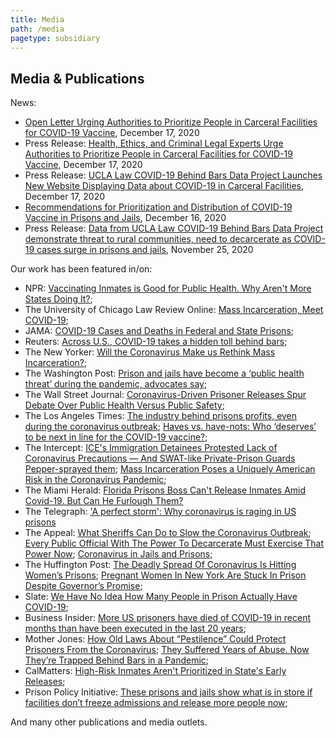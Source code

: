 ```yaml
---
title: Media
path: /media
pagetype: subsidiary
---
```

## Media & Publications

News:

* [Open Letter Urging Authorities to Prioritize People in Carceral Facilities for COVID-19 Vaccine](https://docs.google.com/document/d/1Rlz5lCDHLCJ4Pnhl0mdNl3VeRSuBu8QWblRtjXu6zN0/edit#), December 17, 2020
* Press Release: [Health, Ethics, and Criminal Legal Experts Urge Authorities to Prioritize People in Carceral Facilities for COVID-19 Vaccine](https://drive.google.com/file/d/1l4ATzKrh1R-wDSrbOeT1_ND3mi2g5rsl/view?usp=sharing), December 17, 2020
* Press Release: [UCLA Law COVID-19 Behind Bars Data Project Launches New Website Displaying Data about COVID-19 in Carceral Facilities](https://drive.google.com/file/d/1igMbLpaWUO_9_lVcjShsQEHnzwlwri1J/view?usp=sharing), December 17, 2020
* [Recommendations for Prioritization and Distribution of COVID-19 Vaccine in Prisons and Jails](https://justicelab.columbia.edu/sites/default/files/content/COVID_Vaccine_White_Paper.pdf), December 16, 2020
* Press Release: [Data from UCLA Law COVID-19 Behind Bars Data Project demonstrate threat to rural communities, need to decarcerate as COVID-19 cases surge in prisons and jails](https://drive.google.com/file/d/1RKguYrqbs9PpYtKGRbREcaQSmNZQUzgH/view?usp=sharing), November 25, 2020

Our work has been featured in/on:

* NPR: [Vaccinating Inmates is Good for Public Health. Why Aren't More States Doing It?](https://www.npr.org/transcripts/946326067);
* The University of Chicago Law Review Online: [Mass Incarceration, Meet COVID-19](https://lawreviewblog.uchicago.edu/2020/11/16/covid-dolovich/);
* JAMA: [COVID-19 Cases and Deaths in Federal and State Prisons](https://jamanetwork.com/journals/jama/fullarticle/2768249);
* Reuters: [Across U.S., COVID-19 takes a hidden toll behind bars](https://www.reuters.com/investigates/special-report/health-coronavirus-usa-jails/);
* The New Yorker: [Will the Coronavirus Make us Rethink Mass Incarceration?](https://www.newyorker.com/magazine/2020/05/25/will-the-coronavirus-make-us-rethink-mass-incarceration);
* The Washington Post: [Prison and jails have become a ‘public health threat’ during the pandemic, advocates say](https://www.washingtonpost.com/national/coronavirus-outbreaks-prisons/2020/11/11/b8c3a90c-d8d6-11ea-930e-d88518c57dcc_story.html);
* The Wall Street Journal: [Coronavirus-Driven Prisoner Releases Spur Debate Over Public Health Versus Public Safety](https://www.wsj.com/articles/prisoner-release-orders-spur-debate-pitting-public-health-against-public-safety-11586862003);
* The Los Angeles Times: [The industry behind prisons profits, even during the coronavirus outbreak](https://www.latimes.com/world-nation/story/2020-05-09/coronavirus-us-prisons-pandemic-inmate-work-programs); [Haves vs. have-nots: Who ‘deserves’ to be next in line for the COVID-19 vaccine?](https://www.latimes.com/science/story/2020-12-19/who-deserves-to-get-covid-19-vaccine-next);
* The Intercept: [ICE's Immigration Detainees Protested Lack of Coronavirus Precautions — And SWAT-like Private-Prison Guards Pepper-sprayed them](https://theintercept.com/2020/05/05/ice-stewart-immigration-detention-coronavirus-protest-pepper-spray/); [Mass Incarceration Poses a Uniquely American Risk in the Coronavirus Pandemic](https://theintercept.com/2020/05/05/ice-stewart-immigration-detention-coronavirus-protest-pepper-spray/);
* The Miami Herald: [Florida Prisons Boss Can't Release Inmates Amid Covid-19. But Can He Furlough Them?](https://www.miamiherald.com/article242573521.html)
* The Telegraph: ['A perfect storm': Why coronavirus is raging in US prisons](https://www.telegraph.co.uk/news/2020/05/15/perfect-storm-coronavirus-raging-us-prisons/)
* The Appeal: [What Sheriffs Can Do to Slow the Coronavirus Outbreak](https://theappeal.org/what-sheriffs-can-do-to-slow-the-coronavirus-outbreak/); [Every Public Official With The Power To Decarcerate Must Exercise That Power Now](https://theappeal.org/every-public-official-with-the-power-to-decarcerate-must-exercise-that-power-now/); [Coronavirus in Jails and Prisons](https://theappeal.org/coronavirus-in-jails-and-prisons-75/);
* The Huffington Post: [The Deadly Spread Of Coronavirus Is Hitting Women’s Prisons](https://www.huffpost.com/entry/incarcerated-women-left-behind-during-coronavirus-pandemic_n_5ebaf3e2c5b63253efcb3857); [Pregnant Women In New York Are Stuck In Prison Despite Governor’s Promise](<* https://www.huffpost.com/entry/pregnant-women-new-york-prison_n_5ebec30ac5b65727da7b095c>);
* Slate: [We Have No Idea How Many People in Prison Actually Have COVID-19](https://slate.com/technology/2020/05/data-criminal-justice-coronavirus-transparency.html);
* Business Insider: [More US prisoners have died of COVID-19 in recent months than have been executed in the last 20 years](https://www.insider.com/coronavirus-prison-jail-deahts-surpass-executions-20-years-since-2001-2020-8);
* Mother Jones: [How Old Laws About “Pestilence” Could Protect Prisoners From the Coronavirus](https://www.motherjones.com/coronavirus-updates/2020/03/prisons-jails-coronavirus-release-laws/); [They Suffered Years of Abuse. Now They’re Trapped Behind Bars in a Pandemic](<* https://www.motherjones.com/crime-justice/2020/05/they-suffered-years-of-abuse-now-theyre-trapped-behind-bars-in-a-pandemic/>);
* CalMatters: [High-Risk Inmates Aren't Prioritized in State's Early Releases](https://calmatters.org/justice/2020/12/high-risk-inmates-early-releases/);
* Prison Policy Initiative: [These prisons and jails show what is in store if facilities don’t freeze admissions and release more people now](https://www.prisonpolicy.org/virus/covid19_factsheet.pdf);

And many other publications and media outlets.